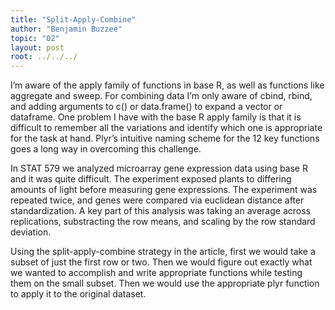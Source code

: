 ```yaml
---
title: "Split-Apply-Combine"
author: "Benjamin Buzzee"
topic: "02"
layout: post
root: ../../../
---
```




I'm aware of the apply family of functions in base R, as well as functions like aggregate and sweep. For combining data
I'm only aware of cbind, rbind, and adding arguments to c() or data.frame() to expand a vector or dataframe. One problem I have
with the base R apply family is that it is difficult to remember all the variations and identify which one is appropriate for the task
at hand. Plyr's intuitive naming scheme for the 12 key functions goes a long way in overcoming this challenge.

In STAT 579 we analyzed microarray gene expression data using base R and it was quite difficult.
The experiment exposed plants to differing amounts of light before measuring gene expressions. The experiment was
repeated twice, and genes were compared via euclidean distance after standardization. A key part of this analysis was 
taking an average across replications, substracting the row means, and scaling by the row standard deviation.

Using the split-apply-combine strategy in the article, first we would take a subset of just the first row or two. Then
we would figure out exactly what we wanted to accomplish and write appropriate functions while testing them on the small subset.
Then we would use the appropriate plyr function to apply it to the original dataset.
